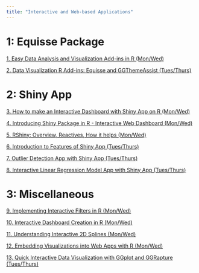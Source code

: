 ```yaml
---
title: "Interactive and Web-based Applications"
---
```

#   1: Equisse Package
[1. Easy Data Analysis and Visualization Add-ins in R (Mon/Wed)](https://www.youtube.com/watch?v=gIPY_5m-vRk)

[2. Data Visualization R Add-ins: Equisse and GGThemeAssist  (Tues/Thurs)](https://youtu.be/CpGb063CeWY)


#   2: Shiny App
[3. How to make an Interactive Dashboard with Shiny App on R (Mon/Wed)](https://youtu.be/UG6QibAflRs)

[4. Introducing Shiny Package in R - Interactive Web Dashboard (Mon/Wed)](https://www.youtube.com/watch?v=FIr5wMAn2ow)

[5. RShiny: Overview, Reactives, How it helps (Mon/Wed)](https://youtu.be/8Z1me5ebCUw)

[6. Introduction to Features of Shiny App (Tues/Thurs)](https://youtu.be/eCsZs-pqy3M)

[7. Outlier Detection App with Shiny App (Tues/Thurs)](https://youtu.be/cmJrHpFYh1U)

[8. Interactive Linear Regression Model App with Shiny App (Tues/Thurs)](https://youtu.be/eMwM3gXQ5Xg)


#   3: Miscellaneous
[9. Implementing Interactive Filters in R (Mon/Wed)](https://www.loom.com/share/0ba371f62d884042bdf1288d1fca926e)

[10. Interactive Dashboard Creation in R (Mon/Wed)](https://youtu.be/szwG8L-Eyc4)

[11. Understanding Interactive 2D Splines (Mon/Wed)](https://youtu.be/Nm2oT09uSA0)

[12. Embedding Visualizations into Web Apps with R (Mon/Wed)](https://www.youtube.com/watch?v=8j3ttwrtASE)

[13. Quick Interactive Data Visualization with GGplot and GGRapture (Tues/Thurs)](https://www.youtube.com/watch?v=Lod_XBetQ5g)


